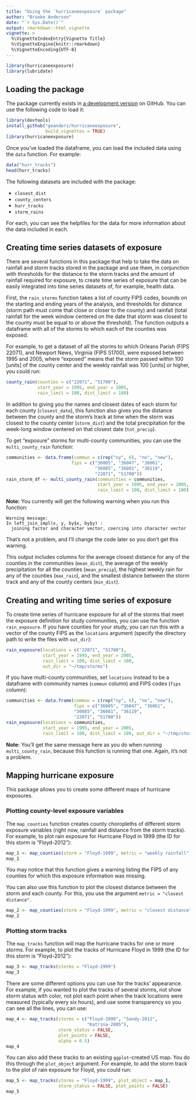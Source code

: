 ```yaml
---
title: "Using the `hurricaneexposure` package"
author: "Brooke Anderson"
date: "`r Sys.Date()`"
output: rmarkdown::html_vignette
vignette: >
  %\VignetteIndexEntry{Vignette Title}
  %\VignetteEngine{knitr::rmarkdown}
  %\VignetteEncoding{UTF-8}
---
```


```r
library(hurricaneexposure)
library(lubridate)
```

## Loading the package

The package currently exists in [a development version](https://github.com/geanders/hurricaneexposure) on GitHub. You can use the following code to load it:

```r
library(devtools)
install_github("geanders/hurricaneexposure", 
               build_vignettes = TRUE)
library(hurricaneexposure)
```

Once you've loaded the dataframe, you can load the included data using the `data` function. For example:

```r
data("hurr_tracks")
head(hurr_tracks)
```

The following datasets are included with the package: 

- `closest_dist`
- `county_centers`
- `hurr_tracks`
- `storm_rains`

For each, you can see the helpfiles for the data for more information about the data included in each. 

## Creating time series datasets of exposure

There are several functions in this package that help to take the data on rainfall and storm tracks stored in the package and use them, in conjunction with thresholds for the distance to the storm tracks and the amount of rainfall required for exposure, to create time series of exposure that can be easily integrated into time series datasets of, for example, health data. 

First, the `rain_storms` function takes a list of county FIPS codes, bounds on the starting and ending years of the analysis, and thresholds for distance (storm path must come that close or closer to the county) and rainfall (total rainfall for the week window centered on the date that storm was closest to the county must be equal to or above the threshold). The function outputs a dataframe with all of the storms to which each of the counties was exposed.

For example, to get a dataset of all the storms to which Orleans Parish (FIPS 22071), and Newport News, Virginia (FIPS 51700), were exposed between 1995 and 2005, where "exposed" means that the storm passed within 100 [units] of the county center and the weekly rainfall was 100 [units] or higher, you could run:

```r
county_rain(counties = c("22071", "51700"),
            start_year = 1995, end_year = 2005,
            rain_limit = 100, dist_limit = 100)
```

In addition to giving you the names and closest dates of each storm for each county (`closest_date`), this function also gives you the distance between the county and the storm's track at time when the storm was closest to the county center (`storm_dist`) and the total precipitation for the week-long window centered on that closest date (`tot_precip`).

To get "exposure" storms for multi-county communities, you can use the `multi_county_rain` function:

```r
communities <- data.frame(commun = c(rep("ny", 6), "no", "new"),
                         fips = c("36005", "36047", "36061",
                                  "36085", "36081", "36119",
                                  "22071", "51700"))
rain_storm_df <- multi_county_rain(communities = communities,
                                   start_year = 1995, end_year = 2005,
                                   rain_limit = 100, dist_limit = 100)
```

**Note:** You currently will get the following warning when you run this function: 

```
Warning message:
In left_join_impl(x, y, by$x, by$y) :
  joining factor and character vector, coercing into character vector
```

That's not a problem, and I'll change the code later so you don't get this warning.

This output includes columns for the average closest distance for any of the counties in the communities (`mean_dist`), the average of the weekly precipitation for all the counties (`mean_precip`), the highest weekly rain for any of the counties (`max_rain`), and the smallest distance between the storm track and any of the county centers (`min_dist`).

## Creating and writing time series of exposure

To create time series of hurricane exposure for all of the storms that meet the exposure definition for study communities, you can use the function `rain_exposure`. If you have counties for your study, you can run this with a vector of the county FIPS as the `locations` argument (specify the directory path to write the files with `out_dir`):

```r
rain_exposure(locations = c("22071", "51700"),
              start_year = 1995, end_year = 2005,
              rain_limit = 100, dist_limit = 100,
              out_dir = "~/tmp/storms")
```

If you have multi-county communities, set `locations` instead to be a dataframe with community names (`commun` column) and FIPS codes (`fips` column):

```r
communities <- data.frame(commun = c(rep("ny", 6), "no", "new"),
                          fips = c("36005", "36047", "36061",
                          "36085", "36081", "36119",
                          "22071", "51700"))
rain_exposure(locations = communities,
              start_year = 1995, end_year = 2005,
              rain_limit = 100, dist_limit = 100, out_dir = "~/tmp/storms")
```

**Note:** You'll get the same message here as you do when running `multi_county_rain`, because this function is running that one. Again, it's not a problem.

## Mapping hurricane exposure

This package allows you to create some different maps of hurricane exposures. 

### Plotting county-level exposure variables

The `map_counties` function creates county choropleths of different storm exposure variables (right now, rainfall and distance from the storm tracks). For example, to plot rain exposure for Hurricane Floyd in 1999 (the ID for this storm is "Floyd-2012"):

```r
map_1 <- map_counties(storm = "Floyd-1999", metric = "weekly rainfall")
map_1
```

You may notice that this function gives a warning listing the FIPS of any counties for which this exposure information was missing.

You can also use this function to plot the closest distance between the storm and each county. For this, you use the argument `metric = "closest distance"`.

```r
map_2 <- map_counties(storm = "Floyd-1999", metric = "closest distance")
map_2
```

### Plotting storm tracks 

The `map_tracks` function will map the hurricane tracks for one or more storms. For example, to plot the tracks of Hurricane Floyd in 1999 (the ID for this storm is "Floyd-2012"):

```r
map_3 <- map_tracks(storms = "Floyd-1999")
map_3
```

There are some different options you can use for the tracks' appearance. For example, if you wanted to plot the tracks of several storms, not show storm status with color, not plot each point when the track locations were measured (typically every six hours), and use some transparency so you can see all the lines, you can use: 

```r
map_4 <- map_tracks(storms = c("Floyd-1999", "Sandy-2012",
                               "Katrina-2005"),
                    storm_status = FALSE,
                    plot_points = FALSE,
                    alpha = 0.5)
map_4
```

You can also add these tracks to an existing `ggplot`-created US map. You do this through the `plot_object` argument. For example, to add the storm track to the plot of rain exposure for Floyd, you could run:

```r
map_5 <- map_tracks(storms = "Floyd-1999", plot_object = map_1,
                    storm_status = FALSE, plot_points = FALSE)
map_5
```

